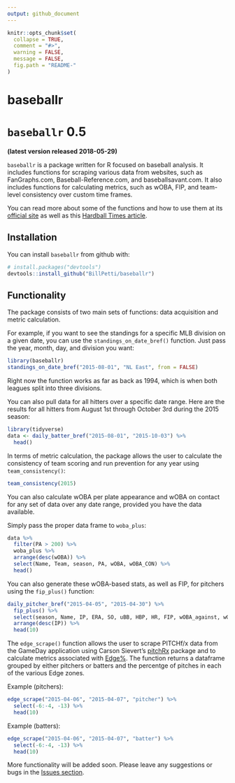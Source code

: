 ```yaml
---
output: github_document
---
```


<!-- README.md is generated from README.Rmd. Please edit that file -->

```r
knitr::opts_chunk$set(
  collapse = TRUE,
  comment = "#>",
  warning = FALSE,
  message = FALSE,
  fig.path = "README-"
)
```

# baseballr

# `baseballr` 0.5
**(latest version released 2018-05-29)**

`baseballr` is a package written for R focused on baseball analysis. It includes functions for scraping various data from websites, such as FanGraphs.com, Baseball-Reference.com, and baseballsavant.com. It also includes functions for calculating metrics, such as wOBA, FIP, and team-level consistency over custom time frames.

You can read more about some of the functions and how to use them at its [official site](http://billpetti.github.io/baseballr/) as well as this [Hardball Times article](http://www.hardballtimes.com/developing-the-baseballr-package-for-r/).


## Installation

You can install `baseballr` from github with:

```r
# install.packages("devtools")
devtools::install_github("BillPetti/baseballr")
```

## Functionality

The package consists of two main sets of functions: data acquisition and metric calculation.

For example, if you want to see the standings for a specific MLB division on a given date, you can use the `standings_on_date_bref()` function. Just pass the year, month, day, and division you want:

```r
library(baseballr)
standings_on_date_bref("2015-08-01", "NL East", from = FALSE)
```

Right now the function works as far as back as 1994, which is when both leagues split into three divisions.

You can also pull data for all hitters over a specific date range. Here are the results for all hitters from August 1st through October 3rd during the 2015 season:

```r
library(tidyverse)
data <- daily_batter_bref("2015-08-01", "2015-10-03") %>%
  head()
```

In terms of metric calculation, the package allows the user to calculate the consistency of team scoring and run prevention for any year using `team_consistency()`:

```r
team_consistency(2015)
```

You can also calculate wOBA per plate appearance and wOBA on contact for any set of data over any date range, provided you have the data available.

Simply pass the proper data frame to `woba_plus`:

```r
data %>%
  filter(PA > 200) %>%
  woba_plus %>%
  arrange(desc(wOBA)) %>%
  select(Name, Team, season, PA, wOBA, wOBA_CON) %>%
  head()
```


You can also generate these wOBA-based stats, as well as FIP, for pitchers using the `fip_plus()` function:



```r
daily_pitcher_bref("2015-04-05", "2015-04-30") %>% 
  fip_plus() %>% 
  select(season, Name, IP, ERA, SO, uBB, HBP, HR, FIP, wOBA_against, wOBA_CON_against) %>%
  arrange(desc(IP)) %>% 
  head(10)
```

The `edge_scrape()` function allows the user to scrape PITCHf/x data from the GameDay application using Carson Sievert's [pitchRx](https://github.com/cpsievert/pitchRx) package and to calculate metrics associated with [Edge%](https://billpetti.shinyapps.io/edge_shiny/). The function returns a dataframe grouped by either pitchers or batters and the percentge of pitches in each of the various Edge zones.

Example (pitchers):

```r
edge_scrape("2015-04-06", "2015-04-07", "pitcher") %>% 
  select(-6:-4, -13) %>% 
  head(10)
```

Example (batters):

```r
edge_scrape("2015-04-06", "2015-04-07", "batter") %>% 
  select(-6:-4, -13) %>% 
  head(10)
```

More functionality will be added soon. Please leave any suggestions or bugs in the [Issues section](https://github.com/BillPetti/baseballr/issues).